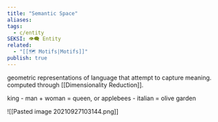 ```yaml
---
title: "Semantic Space"
aliases: 
tags:
  - c/entity
SEKSI: 👁️‍🗨️ Entity
related:
  - "[[🗺️ Motifs|Motifs]]"
publish: true
---
```

geometric representations of language that attempt to capture meaning. computed through [[Dimensionality Reduction]].

king - man + woman = queen, or
applebees - italian = olive garden

![[Pasted image 20210927103144.png]]
